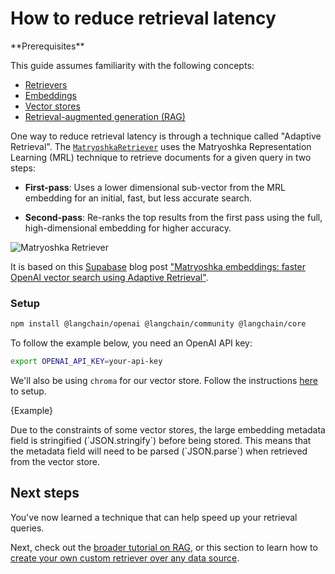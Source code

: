 # How to reduce retrieval latency

<Info>
**Prerequisites**


This guide assumes familiarity with the following concepts:

- [Retrievers](/oss/python/concepts/retrievers)
- [Embeddings](/oss/python/concepts/embedding_models)
- [Vector stores](/oss/python/concepts/#vectorstores)
- [Retrieval-augmented generation (RAG)](/oss/python/tutorials/rag)

</Info>

One way to reduce retrieval latency is through a technique called "Adaptive Retrieval".
The [`MatryoshkaRetriever`](https://api.js.langchain.com/classes/langchain.retrievers_matryoshka_retriever.MatryoshkaRetriever.html) uses the
Matryoshka Representation Learning (MRL) technique to retrieve documents for a given query in two steps:

- **First-pass**: Uses a lower dimensional sub-vector from the MRL embedding for an initial, fast,
  but less accurate search.

- **Second-pass**: Re-ranks the top results from the first pass using the full, high-dimensional
  embedding for higher accuracy.

![Matryoshka Retriever](/img/adaptive_retrieval.png)

It is based on this [Supabase](https://supabase.com/) blog post
["Matryoshka embeddings: faster OpenAI vector search using Adaptive Retrieval"](https://supabase.com/blog/matryoshka-embeddings).

### Setup


<IntegrationInstallTooltip></IntegrationInstallTooltip>

```bash npm2yarn
npm install @langchain/openai @langchain/community @langchain/core
```
To follow the example below, you need an OpenAI API key:

```bash
export OPENAI_API_KEY=your-api-key
```

We'll also be using `chroma` for our vector store. Follow the instructions [here](/oss/python/integrations/vectorstores/chroma) to setup.


<CodeBlock language="typescript">{Example}</CodeBlock>

<Note>
Due to the constraints of some vector stores, the large embedding metadata field is stringified (`JSON.stringify`) before being stored. This means that the metadata field will need to be parsed (`JSON.parse`) when retrieved from the vector store.
</Note>

## Next steps

You've now learned a technique that can help speed up your retrieval queries.

Next, check out the [broader tutorial on RAG](/oss/python/tutorials/rag), or this section to learn how to
[create your own custom retriever over any data source](/oss/python/how-to/custom_retriever/).
